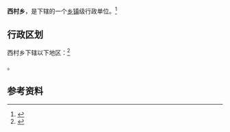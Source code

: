 {{中国乡级行政区|14/08/22/202/000}}

'''西村乡'''，是{{PRC admin/fullname|14/08/22/202/000|3}}下辖的一个[[乡镇|乡镇]]级行政单位。<ref>{{PRC admin/ref sgc|{{PRC admin/parent|14/08/22/202/000}}}}</ref>

== 行政区划 ==

西村乡下辖以下地区：<ref>{{PRC admin/ref sgc|14/08/22/202/000}}</ref>

{{PRC admin/children|14/08/22/202/000}}。

== 参考资料 ==

{{reflist}}

{{行政区划小作品}}
{{PRC admin/navcat|14/08/22/202/000}}